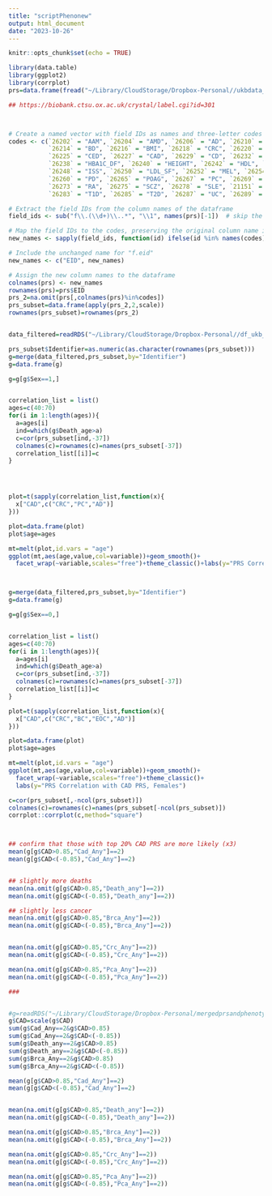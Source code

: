 ```yaml
---
title: "scriptPhenonew"
output: html_document
date: "2023-10-26"
---
```


```r
knitr::opts_chunk$set(echo = TRUE)
```


```r
library(data.table)
library(ggplot2)
library(corrplot)
prs=data.frame(fread("~/Library/CloudStorage/Dropbox-Personal//ukbdata_pcp/ukb52533.tab"))

## https://biobank.ctsu.ox.ac.uk/crystal/label.cgi?id=301



# Create a named vector with field IDs as names and three-letter codes as values
codes <- c(`26202` = "AAM", `26204` = "AMD", `26206` = "AD", `26210` = "AST", `26212` = "AF",
           `26214` = "BD", `26216` = "BMI", `26218` = "CRC", `26220` = "BC", `26223` = "CVD",
           `26225` = "CED", `26227` = "CAD", `26229` = "CD", `26232` = "EOC", `26234` = "EBMDT",
           `26238` = "HBA1C_DF", `26240` = "HEIGHT", `26242` = "HDL", `26244` = "HT", `26246` = "IOP",
           `26248` = "ISS", `26250` = "LDL_SF", `26252` = "MEL", `26254` = "MS", `26258` = "OP",
           `26260` = "PD", `26265` = "POAG", `26267` = "PC", `26269` = "PSO", `21150` = "RHR",
           `26273` = "RA", `26275` = "SCZ", `26278` = "SLE", `21151` = "TCH", `21152` = "TTG",
           `26283` = "T1D", `26285` = "T2D", `26287` = "UC", `26289` = "VTE")

# Extract the field IDs from the column names of the dataframe
field_ids <- sub("f\\.(\\d+)\\..*", "\\1", names(prs)[-1])  # skip the first column "f.eid"

# Map the field IDs to the codes, preserving the original column name if there is no match
new_names <- sapply(field_ids, function(id) ifelse(id %in% names(codes), codes[id], id))

# Include the unchanged name for "f.eid"
new_names <- c("EID", new_names)

# Assign the new column names to the dataframe
colnames(prs) <- new_names
rownames(prs)=prs$EID
prs_2=na.omit(prs[,colnames(prs)%in%codes])
prs_subset=data.frame(apply(prs_2,2,scale))
rownames(prs_subset)=rownames(prs_2)


data_filtered=readRDS("~/Library/CloudStorage/Dropbox-Personal//df_ukb_pheno_updated.rds")

prs_subset$Identifier=as.numeric(as.character(rownames(prs_subset)))
g=merge(data_filtered,prs_subset,by="Identifier")
g=data.frame(g)

g=g[g$Sex==1,]


correlation_list = list()
ages=c(40:70)
for(i in 1:length(ages)){
  a=ages[i]
  ind=which(g$Death_age>a)
  c=cor(prs_subset[ind,-37])
  colnames(c)=rownames(c)=names(prs_subset[-37])
  correlation_list[[i]]=c
}




plot=t(sapply(correlation_list,function(x){
  x["CAD",c("CRC","PC","AD")]
}))

plot=data.frame(plot)
plot$age=ages

mt=melt(plot,id.vars = "age")
ggplot(mt,aes(age,value,col=variable))+geom_smooth()+
  facet_wrap(~variable,scales="free")+theme_classic()+labs(y="PRS Correlation with CAD PRS, Males")



g=merge(data_filtered,prs_subset,by="Identifier")
g=data.frame(g)

g=g[g$Sex==0,]


correlation_list = list()
ages=c(40:70)
for(i in 1:length(ages)){
  a=ages[i]
  ind=which(g$Death_age>a)
  c=cor(prs_subset[ind,-37])
  colnames(c)=rownames(c)=names(prs_subset[-37])
  correlation_list[[i]]=c
}

plot=t(sapply(correlation_list,function(x){
  x["CAD",c("CRC","BC","EOC","AD")]
}))

plot=data.frame(plot)
plot$age=ages

mt=melt(plot,id.vars = "age")
ggplot(mt,aes(age,value,col=variable))+geom_smooth()+
  facet_wrap(~variable,scales="free")+theme_classic()+
  labs(y="PRS Correlation with CAD PRS, Females")

```

```r
c=cor(prs_subset[,-ncol(prs_subset)])
colnames(c)=rownames(c)=names(prs_subset[-ncol(prs_subset)])
corrplot::corrplot(c,method="square")



## confirm that those with top 20% CAD PRS are more likely (x3)
mean(g[g$CAD>0.85,"Cad_Any"]==2)
mean(g[g$CAD<(-0.85),"Cad_Any"]==2)


## slightly more deaths
mean(na.omit(g[g$CAD>0.85,"Death_any"]==2))
mean(na.omit(g[g$CAD<(-0.85),"Death_any"]==2))

## slightly less cancer
mean(na.omit(g[g$CAD>0.85,"Brca_Any"]==2))
mean(na.omit(g[g$CAD<(-0.85),"Brca_Any"]==2))


mean(na.omit(g[g$CAD>0.85,"Crc_Any"]==2))
mean(na.omit(g[g$CAD<(-0.85),"Crc_Any"]==2))

mean(na.omit(g[g$CAD>0.85,"Pca_Any"]==2))
mean(na.omit(g[g$CAD<(-0.85),"Pca_Any"]==2))

###


#g=readRDS("~/Library/CloudStorage/Dropbox-Personal/mergedprsandphenotype.rds")
g$CAD=scale(g$CAD)
sum(g$Cad_Any==2&g$CAD>0.85)
sum(g$Cad_Any==2&g$CAD<(-0.85))
sum(g$Death_any==2&g$CAD>0.85)
sum(g$Death_any==2&g$CAD<(-0.85))
sum(g$Brca_Any==2&g$CAD>0.85)
sum(g$Brca_Any==2&g$CAD<(-0.85))

mean(g[g$CAD>0.85,"Cad_Any"]==2)
mean(g[g$CAD<(-0.85),"Cad_Any"]==2)


mean(na.omit(g[g$CAD>0.85,"Death_any"]==2))
mean(na.omit(g[g$CAD<(-0.85),"Death_any"]==2))

mean(na.omit(g[g$CAD>0.85,"Brca_Any"]==2))
mean(na.omit(g[g$CAD<(-0.85),"Brca_Any"]==2))

mean(na.omit(g[g$CAD>0.85,"Crc_Any"]==2))
mean(na.omit(g[g$CAD<(-0.85),"Crc_Any"]==2))

mean(na.omit(g[g$CAD>0.85,"Pca_Any"]==2))
mean(na.omit(g[g$CAD<(-0.85),"Pca_Any"]==2))
```
